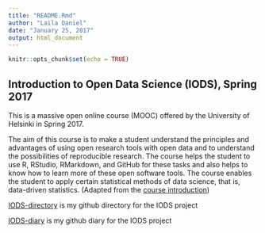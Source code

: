 ```yaml
---
title: "README.Rmd"
author: "Laila Daniel"
date: "January 25, 2017"
output: html_document
---
```


```r
knitr::opts_chunk$set(echo = TRUE)
```

## Introduction to Open Data Science (IODS), Spring 2017

This is a massive open online course (MOOC) offered by the University of Helsinki in Spring 2017. 

The aim of this course is to make a student understand the principles and advantages of using open research tools with open data and to understand the possibilities of reproducible research. The course helps the student to use R, RStudio, RMarkdown, and GitHub for these tasks and also helps to  know how to learn more of these open software tools. The course enables the student to apply certain statistical methods of data science, that is, data-driven statistics. (Adapted from the [course introduction](https://courses.helsinki.fi/78995/115961424))

[IODS-directory](https://github.com/ldaniel2016/IODS-project)  is  my github directory for the IODS project

[IODS-diary](https://ldaniel2016.github.io/IODS-project/)  is  my github diary for the IODS project
